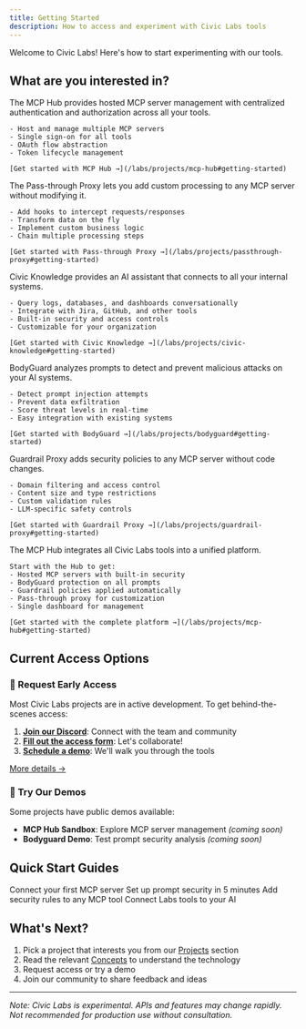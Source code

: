 ```yaml
---
title: Getting Started
description: How to access and experiment with Civic Labs tools
---
```



Welcome to Civic Labs! Here's how to start experimenting with our tools.

## What are you interested in?

<AccordionGroup>
  <Accordion title="I'm interested in MCP hosting and unified auth management">
    The MCP Hub provides hosted MCP server management with centralized authentication and authorization across all your tools.
    
    - Host and manage multiple MCP servers
    - Single sign-on for all tools
    - OAuth flow abstraction
    - Token lifecycle management
    
    [Get started with MCP Hub →](/labs/projects/mcp-hub#getting-started)
  </Accordion>

  <Accordion title="I'm interested in MCP middleware and custom logic">
    The Pass-through Proxy lets you add custom processing to any MCP server without modifying it.
    
    - Add hooks to intercept requests/responses
    - Transform data on the fly
    - Implement custom business logic
    - Chain multiple processing steps
    
    [Get started with Pass-through Proxy →](/labs/projects/passthrough-proxy#getting-started)
  </Accordion>

  <Accordion title="I'm interested in automating and optimizing my company's operations">
    Civic Knowledge provides an AI assistant that connects to all your internal systems.
    
    - Query logs, databases, and dashboards conversationally
    - Integrate with Jira, GitHub, and other tools
    - Built-in security and access controls
    - Customizable for your organization
    
    [Get started with Civic Knowledge →](/labs/projects/civic-knowledge#getting-started)
  </Accordion>

  <Accordion title="I'm interested in protection from AI threats">
    BodyGuard analyzes prompts to detect and prevent malicious attacks on your AI systems.
    
    - Detect prompt injection attempts
    - Prevent data exfiltration
    - Score threat levels in real-time
    - Easy integration with existing systems
    
    [Get started with BodyGuard →](/labs/projects/bodyguard#getting-started)
  </Accordion>

  <Accordion title="I'm interested in rules around LLM tool access">
    Guardrail Proxy adds security policies to any MCP server without code changes.
    
    - Domain filtering and access control
    - Content size and type restrictions
    - Custom validation rules
    - LLM-specific safety controls
    
    [Get started with Guardrail Proxy →](/labs/projects/guardrail-proxy#getting-started)
  </Accordion>

  <Accordion title="I want all the things at once">
    The MCP Hub integrates all Civic Labs tools into a unified platform.
    
    Start with the Hub to get:
    - Hosted MCP servers with built-in security
    - BodyGuard protection on all prompts
    - Guardrail policies applied automatically
    - Pass-through proxy for customization
    - Single dashboard for management
    
    [Get started with the complete platform →](/labs/projects/mcp-hub#getting-started)
  </Accordion>
</AccordionGroup>

## Current Access Options

### 🧪 Request Early Access

Most Civic Labs projects are in active development. To get behind-the-scenes access:

1. **[Join our Discord](https://discord.com/invite/MWmhXauJw8)**: Connect with the team and community
2. **[Fill out the access form](https://civickey.typeform.com/to/uVH7CWJ5)**: Let's collaborate!
3. **[Schedule a demo](https://calendly.com/danbk/30-minute-meeting-clone)**: We'll walk you through the tools

[More details →](/labs/feedback)

### 🎯 Try Our Demos

Some projects have public demos available:

- **MCP Hub Sandbox**: Explore MCP server management *(coming soon)*
- **Bodyguard Demo**: Test prompt security analysis *(coming soon)*

## Quick Start Guides

<CardGroup cols={2}>
  <Card title="MCP Hub Quick Start" icon="server" href="#mcp-hub-quick-start">
    Connect your first MCP server
  </Card>
  <Card title="Bodyguard Quick Start" icon="shield" href="#bodyguard-quick-start">
    Set up prompt security in 5 minutes
  </Card>
  <Card title="Guardrails Quick Start" icon="traffic-light" href="#guardrails-quick-start">
    Add security rules to any MCP tool
  </Card>
  <Card title="Integration Guide" icon="plug" href="#integration-guide">
    Connect Labs tools to your AI
  </Card>
</CardGroup>

## What's Next?

1. Pick a project that interests you from our [Projects](/labs#projects) section
2. Read the relevant [Concepts](/labs#concepts-architecture) to understand the technology
3. Request access or try a demo
4. Join our community to share feedback and ideas

---

*Note: Civic Labs is experimental. APIs and features may change rapidly. Not recommended for production use without consultation.*